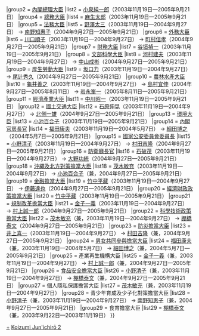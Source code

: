 {{Navbox
|name = 第二次小泉內閣
|title = [[第二次小泉內閣]]
|state = {{{state|collapsed}}}
|list1 = {{#ifeq:{{{1}}}|nocat||
{{Navbox with columns|child
|fullwidth = true
|colstyle = text-align: center; vertical-align: middle;
|oddcolstyle = background: #e9e9e9;
|evencolstyle = background: #f9f9f9;
|col1width = 20%
|col2width = 60%
|col3width = 20%
|col1 = [[第一次小泉內閣]]<br /><small>（[[:Template:第一次小泉內閣|模板]]）</small>
|col2 = '''[[第二次小泉內閣 (改造)|改造內閣]]'''<br />（2003年11月19日—2005年9月21日）
|col3 = [[第三次小泉內閣]]<br /><small>（[[:Template:第三次小泉內閣|模板]]）</small>
}}
}}
|group2  = [[內閣總理大臣]]
|list2   = [[小泉純一郎]]（2003年11月19日—2005年9月21日）
|group4  = [[總務大臣]]
|list4   = [[麻生太郎]]（2003年11月19日—2005年9月21日）
|group5  = [[法務大臣]]
|list5   = [[野澤太三]]（2003年11月19日—2004年9月27日） → [[南野知惠子]]（2004年9月27日—2005年9月21日） 
|group6  = [[外務大臣 (日本)|外務大臣]]
|list6   = [[川口順子]]（2003年11月19日—2004年9月27日） → [[町村信孝]]（2004年9月27日—2005年9月21日） 
|group7  = [[財務大臣]]
|list7   = [[谷垣禎一]]（2003年11月19日—2005年9月21日） 
|group8  = [[文部科學大臣]]
|list8   = [[河村建夫]]（2003年11月19日—2004年9月27日） → [[中山成彬]]（2004年9月27日—2005年9月21日） 
|group9  = [[厚生勞動大臣]]
|list9   = [[坂口力]]（2003年11月19日—2004年9月27日） → [[尾辻秀久]]（2004年9月27日—2005年9月21日） 
|group10  = [[農林水產大臣]]
|list10   = [[龜井善之]]（2003年11月19日—2004年9月27日） → [[島村宜伸]]（2004年9月27日—2005年8月11日） → [[岩永峯一]]（2005年8月11日—2005年9月21日）
|group11  = [[經濟產業大臣]]
|list11   = [[中川昭一]]（2003年11月19日—2005年9月21日） 
|group12  = [[國土交通大臣]]
|list12   = [[石原伸晃]]（2003年11月19日—2004年9月27日） → [[北側一雄]]（2004年9月27日—2005年9月21日） 
|group13  = [[環境大臣]]
|list13   = [[小池百合子]]（2003年11月19日—2005年9月21日） 
|group14 = [[內閣官房長官]]
|list14  = [[福田康夫]]（2003年11月19日—2004年5月7日） → [[細田博之]]（2004年5月7日—2005年9月21日）  
|group15 = [[國家公安委員會委員長]]
|list15  = [[小野清子]]（2003年11月19日—2004年9月27日） → [[村田吉隆]]（2004年9月27日—2005年9月21日）
|group16 = [[防衛廳長官]]
|list16  = [[石破茂]]（2003年11月19日—2004年9月27日） → [[大野功統]]（2004年9月27日—2005年9月21日） 
|group18  = [[內閣府特命擔當大臣（沖繩及北方對策擔當）|沖繩及北方對策擔當大臣]]
|list18   = [[茂木敏充]]（2003年11月19日—2004年9月27日） → [[小池百合子]]（兼，2004年9月27日—2005年9月21日）
|group19  = [[內閣府特命擔當大臣（金融擔當）|金融擔當大臣]]
|list19   = [[竹中平藏]]（2003年11月19日—2004年9月27日） → [[伊藤達也]]（2004年9月27日—2005年9月21日）
|group20  = [[內閣府特命擔當大臣（經濟財政政策擔當）|經濟財政政策擔當大臣]]
|list20   = [[竹中平藏]]（2003年11月19日—2005年9月21日）
|group21  = [[內閣府特命擔當大臣（規制改革擔當）|規制改革擔當大臣]]
|list21   = [[金子一義]]（2003年11月19日—2004年9月27日） → [[村上誠一郎]]（2004年9月27日—2005年9月21日） 
|group22  = [[內閣府特命擔當大臣（科學技術政策擔當）|科學技術政策擔當大臣]]
|list22   = [[茂木敏充]]（兼，2003年11月19日—2004年9月27日） → [[棚橋泰文]]（2004年9月27日—2005年9月21日）
|group23  = [[內閣府特命擔當大臣（防災擔當）|防災擔當大臣]]
|list23   = [[井上喜一]]（2003年11月19日—2004年9月27日） → [[村田吉隆]]（兼，2004年9月27日—2005年9月21日） 
|group24 = [[內閣府特命擔當大臣（男女共同參與擔當）|男女共同參與擔當大臣]]
|list24  = [[福田康夫]]（兼，2003年11月19日—2004年5月7日） → [[細田博之]]（兼，2004年5月7日—2005年9月21日）  
|group25 = 產業再生機構大臣
|list25  = [[金子一義]]（兼，2003年11月19日—2004年9月27日） → [[村上誠一郎]]（兼，2004年9月27日—2005年9月21日） 
|group26 = [[內閣府特命擔當大臣（食品安全擔當）|食品安全擔當大臣]]
|list26  = [[小野清子]]（兼，2003年11月19日—2004年9月27日） → [[棚橋泰文]]（兼，2004年9月27日—2005年9月21日）
|group27 = 個人隱私保護擔當大臣
|list27  = [[茂木敏充]]（兼，2003年11月19日—2004年9月27日） 
|group28 = 青少年育成及少子化對策擔當大臣
|list28  = [[小野清子]]（兼，2003年11月19日—2004年9月27日） → [[南野知惠子]]（兼，2004年9月27日—2005年9月21日）
|group29 = 食育擔當大臣
|list29  = [[棚橋泰文]]（兼，2003年9月22日—2003年11月19日）
}}
<noinclude>
[[Category:第二次小泉內閣閣僚|+]]
[[Category:日本內閣模板|Koizumi Jun'ichirō 2]]
</noinclude>